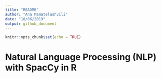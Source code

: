 ```yaml
---
title: "README"
author: "Ana Mamatelashvili"
date: "18/06/2019"
output: github_document
---
```


```r
knitr::opts_chunk$set(echo = TRUE)
```

# Natural Language Processing (NLP) with SpacCy in R

